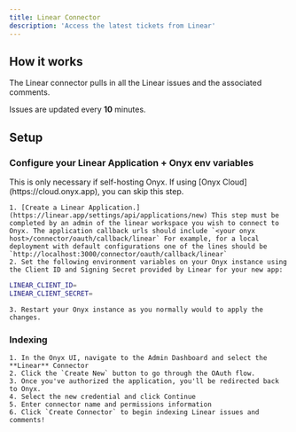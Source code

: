 ```yaml
---
title: Linear Connector
description: 'Access the latest tickets from Linear'
---
```


## How it works
The Linear connector pulls in all the Linear issues and the associated comments.

Issues are updated every **10** minutes.

## Setup

### Configure your Linear Application + Onyx env variables

<Info>
  This is only necessary if self-hosting Onyx. If using [Onyx
  Cloud](https://cloud.onyx.app), you can skip this step.
</Info>

    1. [Create a Linear Application.](https://linear.app/settings/api/applications/new) This step must be completed by an admin of the linear workspace you wish to connect to Onyx. The application callback urls should include `<your onyx host>/connector/oauth/callback/linear` For example, for a local deployment with default configurations one of the lines should be `http://localhost:3000/connector/oauth/callback/linear`
    2. Set the following environment variables on your Onyx instance using the Client ID and Signing Secret provided by Linear for your new app:

```bash
LINEAR_CLIENT_ID=
LINEAR_CLIENT_SECRET=
```

    3. Restart your Onyx instance as you normally would to apply the changes.

### Indexing

    1. In the Onyx UI, navigate to the Admin Dashboard and select the **Linear** Connector
    2. Click the `Create New` button to go through the OAuth flow.
    3. Once you've authorized the application, you'll be redirected back to Onyx.
    4. Select the new credential and click Continue
    5. Enter connector name and permissions information
    6. Click `Create Connector` to begin indexing Linear issues and comments!

